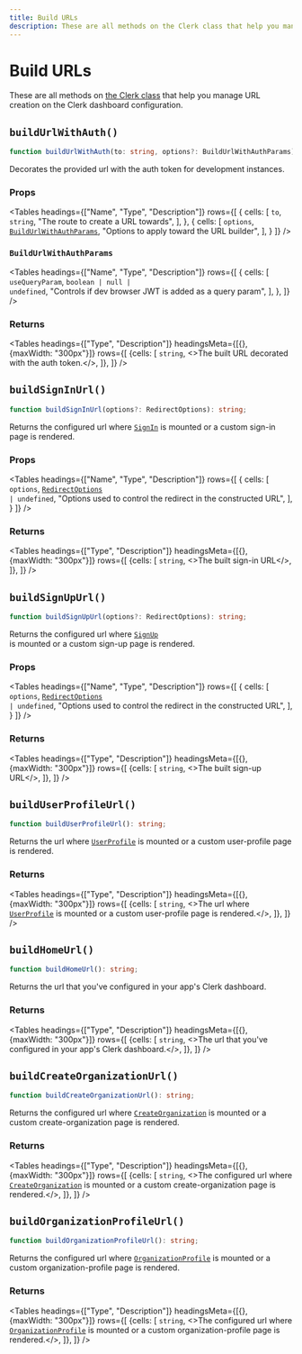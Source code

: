```yaml
---
title: Build URLs
description: These are all methods on the Clerk class that help you manage URL creation on the Clerk dashboard configuration.
---
```



# Build URLs

These are all methods on [the Clerk class](/docs/references/javascript/clerk/clerk) that help you manage URL creation on the Clerk dashboard configuration.

## `buildUrlWithAuth()`

```typescript
function buildUrlWithAuth(to: string, options?: BuildUrlWithAuthParams): string;
```

Decorates the provided url with the auth token for development instances.

### Props

<Tables
  headings={["Name", "Type", "Description"]}
  rows={[
  {
  cells: [
  <code>to</code>,
  <code>string</code>,
  "The route to create a URL towards",
  ],
  },
  {
  cells: [
  <code>options</code>,
  <code><a href="#build-url-with-auth-params">BuildUrlWithAuthParams</a></code>,
  "Options to apply toward the URL builder",
  ],
  }
  ]}
/>

### `BuildUrlWithAuthParams`

<Tables
  headings={["Name", "Type", "Description"]}
  rows={[
  {
  cells: [
  <code>useQueryParam</code>,
  <code>boolean | null | undefined</code>,
  "Controls if dev browser JWT is added as a query param",
  ],
  },
  ]}
/>


### Returns

<Tables
  headings={["Type", "Description"]}
  headingsMeta={[{}, {maxWidth: "300px"}]}
  rows={[
  {cells: [
  <code>string</code>,
  <>The built URL decorated with the auth token.</>,
  ]},
  ]}
/>

## `buildSignInUrl()`

```typescript
function buildSignInUrl(options?: RedirectOptions): string;
```

Returns the configured url where <code><a href="/docs/references/javascript/clerk/sign-in">SignIn</a></code> is mounted or a custom sign-in page is rendered.

### Props

<Tables
  headings={["Name", "Type", "Description"]}
  rows={[
  {
  cells: [
  <code>options</code>,
  <code><a href="/docs/references/javascript/types/redirect-options">RedirectOptions</a> | undefined</code>,
  "Options used to control the redirect in the constructed URL",
  ],
  }
  ]}
/>

### Returns

<Tables
  headings={["Type", "Description"]}
  headingsMeta={[{}, {maxWidth: "300px"}]}
  rows={[
  {cells: [
  <code>string</code>,
  <>The built sign-in URL</>,
  ]},
  ]}
/>


## `buildSignUpUrl()`

```typescript
function buildSignUpUrl(options?: RedirectOptions): string;
```

Returns the configured url where <code><a href="/docs/references/javascript/clerk/sign-up">SignUp </a></code> is mounted or a custom sign-up page is rendered.

### Props

<Tables
  headings={["Name", "Type", "Description"]}
  rows={[
  {
  cells: [
  <code>options</code>,
  <code><a href="/docs/references/javascript/types/redirect-options">RedirectOptions</a> | undefined</code>,
  "Options used to control the redirect in the constructed URL",
  ],
  }
  ]}
/>

### Returns

<Tables
  headings={["Type", "Description"]}
  headingsMeta={[{}, {maxWidth: "300px"}]}
  rows={[
  {cells: [
  <code>string</code>,
  <>The built sign-up URL</>,
  ]},
  ]}
/>

## `buildUserProfileUrl()`

```typescript
function buildUserProfileUrl(): string;
```

Returns the url where <code><a href="/docs/references/javascript/clerk/user-profile">UserProfile</a></code> is mounted or a custom user-profile page is rendered.

### Returns

<Tables
  headings={["Type", "Description"]}
  headingsMeta={[{}, {maxWidth: "300px"}]}
  rows={[
  {cells: [
  <code>string</code>,
  <>The url where <code><a href="/docs/references/javascript/clerk/user-profile">UserProfile</a></code> is mounted or a custom user-profile page is rendered.</>,
  ]},
  ]}
/>

## `buildHomeUrl()`

```typescript
function buildHomeUrl(): string;
```

Returns the url that you've configured in your app's Clerk dashboard.

### Returns

<Tables
  headings={["Type", "Description"]}
  headingsMeta={[{}, {maxWidth: "300px"}]}
  rows={[
  {cells: [
  <code>string</code>,
  <>The url that you've configured in your app's Clerk dashboard.</>,
  ]},
  ]}
/>


## `buildCreateOrganizationUrl()`

```typescript
function buildCreateOrganizationUrl(): string;
```

Returns the configured url where <code><a href="/docs/references/javascript/clerk/create-organization">CreateOrganization</a></code> is mounted or a custom create-organization page is rendered.

### Returns

<Tables
  headings={["Type", "Description"]}
  headingsMeta={[{}, {maxWidth: "300px"}]}
  rows={[
  {cells: [
  <code>string</code>,
  <>The configured url where <code><a href="/docs/references/javascript/clerk/create-organization">CreateOrganization</a></code> is mounted or a custom create-organization page is rendered.</>,
  ]},
  ]}
/>


## `buildOrganizationProfileUrl()`

```typescript
function buildOrganizationProfileUrl(): string;
```

Returns the configured url where <code><a href="/docs/references/javascript/clerk/organization-profile">OrganizationProfile</a></code> is mounted or a custom organization-profile page is rendered.

### Returns

<Tables
  headings={["Type", "Description"]}
  headingsMeta={[{}, {maxWidth: "300px"}]}
  rows={[
  {cells: [
  <code>string</code>,
  <>The configured url where <code><a href="/docs/references/javascript/clerk/organization-profile">OrganizationProfile</a></code> is mounted or a custom organization-profile page is rendered.</>,
  ]},
  ]}
/>
